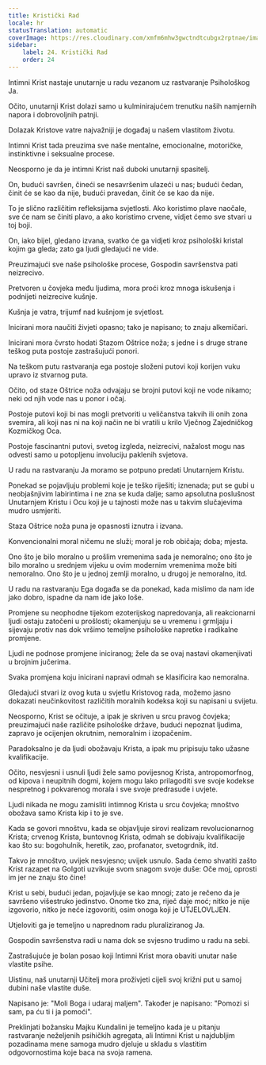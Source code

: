 ```yaml
---
title: Kristički Rad
locale: hr
statusTranslation: automatic
coverImage: https://res.cloudinary.com/xmfm6mhw3gwctndtcubgx2rptnae/image/upload/v1741354419/small_cover_la_gran_rebelion_28716e29d2.webp
sidebar:
    label: 24. Kristički Rad
    order: 24
---
```

Intimni Krist nastaje unutarnje u radu vezanom uz rastvaranje Psihološkog Ja.

Očito, unutarnji Krist dolazi samo u kulminirajućem trenutku naših namjernih napora i dobrovoljnih patnji.

Dolazak Kristove vatre najvažniji je događaj u našem vlastitom životu.

Intimni Krist tada preuzima sve naše mentalne, emocionalne, motoričke, instinktivne i seksualne procese.

Neosporno je da je intimni Krist naš duboki unutarnji spasitelj.

On, budući savršen, čineći se nesavršenim ulazeći u nas; budući čedan, činit će se kao da nije, budući pravedan, činit će se kao da nije.

To je slično različitim refleksijama svjetlosti. Ako koristimo plave naočale, sve će nam se činiti plavo, a ako koristimo crvene, vidjet ćemo sve stvari u toj boji.

On, iako bijel, gledano izvana, svatko će ga vidjeti kroz psihološki kristal kojim ga gleda; zato ga ljudi gledajući ne vide.

Preuzimajući sve naše psihološke procese, Gospodin savršenstva pati neizrecivo.

Pretvoren u čovjeka među ljudima, mora proći kroz mnoga iskušenja i podnijeti neizrecive kušnje.

Kušnja je vatra, trijumf nad kušnjom je svjetlost.

Inicirani mora naučiti živjeti opasno; tako je napisano; to znaju alkemičari.

Inicirani mora čvrsto hodati Stazom Oštrice noža; s jedne i s druge strane teškog puta postoje zastrašujući ponori.

Na teškom putu rastvaranja ega postoje složeni putovi koji korijen vuku upravo iz stvarnog puta.

Očito, od staze Oštrice noža odvajaju se brojni putovi koji ne vode nikamo; neki od njih vode nas u ponor i očaj.

Postoje putovi koji bi nas mogli pretvoriti u veličanstva takvih ili onih zona svemira, ali koji nas ni na koji način ne bi vratili u krilo Vječnog Zajedničkog Kozmičkog Oca.

Postoje fascinantni putovi, svetog izgleda, neizrecivi, nažalost mogu nas odvesti samo u potopljenu involuciju paklenih svjetova.

U radu na rastvaranju Ja moramo se potpuno predati Unutarnjem Kristu.

Ponekad se pojavljuju problemi koje je teško riješiti; iznenada; put se gubi u neobjašnjivim labirintima i ne zna se kuda dalje; samo apsolutna poslušnost Unutarnjem Kristu i Ocu koji je u tajnosti može nas u takvim slučajevima mudro usmjeriti.

Staza Oštrice noža puna je opasnosti iznutra i izvana.

Konvencionalni moral ničemu ne služi; moral je rob običaja; doba; mjesta.

Ono što je bilo moralno u prošlim vremenima sada je nemoralno; ono što je bilo moralno u srednjem vijeku u ovim modernim vremenima može biti nemoralno. Ono što je u jednoj zemlji moralno, u drugoj je nemoralno, itd.

U radu na rastvaranju Ega događa se da ponekad, kada mislimo da nam ide jako dobro, ispadne da nam ide jako loše.

Promjene su neophodne tijekom ezoterijskog napredovanja, ali reakcionarni ljudi ostaju zatočeni u prošlosti; okamenjuju se u vremenu i grmljaju i sijevaju protiv nas dok vršimo temeljne psihološke napretke i radikalne promjene.

Ljudi ne podnose promjene iniciranog; žele da se ovaj nastavi okamenjivati u brojnim jučerima.

Svaka promjena koju inicirani napravi odmah se klasificira kao nemoralna.

Gledajući stvari iz ovog kuta u svjetlu Kristovog rada, možemo jasno dokazati neučinkovitost različitih moralnih kodeksa koji su napisani u svijetu.

Neosporno, Krist se očituje, a ipak je skriven u srcu pravog čovjeka; preuzimajući naše različite psihološke države, budući nepoznat ljudima, zapravo je ocijenjen okrutnim, nemoralnim i izopačenim.

Paradoksalno je da ljudi obožavaju Krista, a ipak mu pripisuju tako užasne kvalifikacije.

Očito, nesvjesni i usnuli ljudi žele samo povijesnog Krista, antropomorfnog, od kipova i neupitnih dogmi, kojem mogu lako prilagoditi sve svoje kodekse nespretnog i pokvarenog morala i sve svoje predrasude i uvjete.

Ljudi nikada ne mogu zamisliti intimnog Krista u srcu čovjeka; mnoštvo obožava samo Krista kip i to je sve.

Kada se govori mnoštvu, kada se objavljuje sirovi realizam revolucionarnog Krista; crvenog Krista, buntovnog Krista, odmah se dobivaju kvalifikacije kao što su: bogohulnik, heretik, zao, profanator, svetogrdnik, itd.

Takvo je mnoštvo, uvijek nesvjesno; uvijek usnulo. Sada ćemo shvatiti zašto Krist razapet na Golgoti uzvikuje svom snagom svoje duše: Oče moj, oprosti im jer ne znaju što čine!

Krist u sebi, budući jedan, pojavljuje se kao mnogi; zato je rečeno da je savršeno višestruko jedinstvo. Onome tko zna, riječ daje moć; nitko je nije izgovorio, nitko je neće izgovoriti, osim onoga koji je UTJELOVLJEN.

Utjeloviti ga je temeljno u naprednom radu pluraliziranog Ja.

Gospodin savršenstva radi u nama dok se svjesno trudimo u radu na sebi.

Zastrašujuće je bolan posao koji Intimni Krist mora obaviti unutar naše vlastite psihe.

Uistinu, naš unutarnji Učitelj mora proživjeti cijeli svoj križni put u samoj dubini naše vlastite duše.

Napisano je: "Moli Boga i udaraj maljem". Također je napisano: "Pomozi si sam, pa ću ti i ja pomoći".

Preklinjati božansku Majku Kundalini je temeljno kada je u pitanju rastvaranje neželjenih psihičkih agregata, ali Intimni Krist u najdubljim pozadinama mene samoga mudro djeluje u skladu s vlastitim odgovornostima koje baca na svoja ramena.

